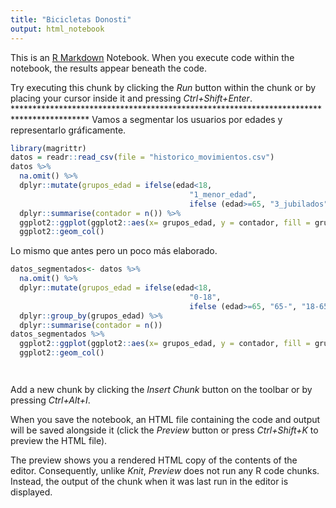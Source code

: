 ```yaml
---
title: "Bicicletas Donosti"
output: html_notebook
---
```


This is an [R Markdown](http://rmarkdown.rstudio.com) Notebook. When you execute code within the notebook, the results appear beneath the code. 

Try executing this chunk by clicking the *Run* button within the chunk or by placing your cursor inside it and pressing *Ctrl+Shift+Enter*. 
*****************************************************************************************
Vamos a segmentar los usuarios por edades y representarlo gráficamente.

```r
library(magrittr)
datos = readr::read_csv(file = "historico_movimientos.csv")
datos %>%
  na.omit() %>%
  dplyr::mutate(grupos_edad = ifelse(edad<18, 
                                        "1_menor_edad", 
                                        ifelse (edad>=65, "3_jubilados", "2_adultos"))) %>%   dplyr::group_by(grupos_edad) %>%
  dplyr::summarise(contador = n()) %>% 
  ggplot2::ggplot(ggplot2::aes(x= grupos_edad, y = contador, fill = grupos_edad)) +
  ggplot2::geom_col()
```
Lo mismo que antes pero un poco más elaborado.

```r
datos_segmentados<- datos %>%
  na.omit() %>%
  dplyr::mutate(grupos_edad = ifelse(edad<18, 
                                        "0-18", 
                                        ifelse (edad>=65, "65-", "18-65"))) %>% 
  dplyr::group_by(grupos_edad) %>%
  dplyr::summarise(contador = n()) 
datos_segmentados %>%
  ggplot2::ggplot(ggplot2::aes(x= grupos_edad, y = contador, fill = grupos_edad)) +
  ggplot2::geom_col()




```

Add a new chunk by clicking the *Insert Chunk* button on the toolbar or by pressing *Ctrl+Alt+I*.

When you save the notebook, an HTML file containing the code and output will be saved alongside it (click the *Preview* button or press *Ctrl+Shift+K* to preview the HTML file).

The preview shows you a rendered HTML copy of the contents of the editor. Consequently, unlike *Knit*, *Preview* does not run any R code chunks. Instead, the output of the chunk when it was last run in the editor is displayed.
